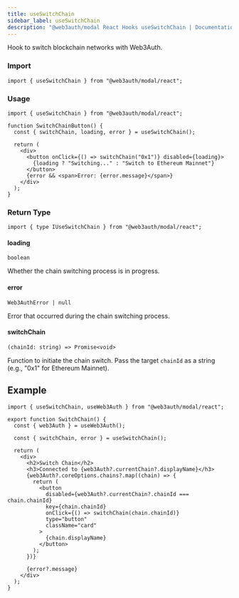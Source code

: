 ```yaml
---
title: useSwitchChain
sidebar_label: useSwitchChain
description: "@web3auth/modal React Hooks useSwitchChain | Documentation - Web3Auth"
---
```


Hook to switch blockchain networks with Web3Auth.

### Import

```tsx
import { useSwitchChain } from "@web3auth/modal/react";
```

### Usage

```tsx
import { useSwitchChain } from "@web3auth/modal/react";

function SwitchChainButton() {
  const { switchChain, loading, error } = useSwitchChain();

  return (
    <div>
      <button onClick={() => switchChain("0x1")} disabled={loading}>
        {loading ? "Switching..." : "Switch to Ethereum Mainnet"}
      </button>
      {error && <span>Error: {error.message}</span>}
    </div>
  );
}
```

### Return Type

```tsx
import { type IUseSwitchChain } from "@web3auth/modal/react";
```

#### loading

`boolean`

Whether the chain switching process is in progress.

#### error

`Web3AuthError | null`

Error that occurred during the chain switching process.

#### switchChain

`(chainId: string) => Promise<void>`

Function to initiate the chain switch. Pass the target `chainId` as a string (e.g., "0x1" for
Ethereum Mainnet).

## Example

```tsx title="switchChain.tsx"
import { useSwitchChain, useWeb3Auth } from "@web3auth/modal/react";

export function SwitchChain() {
  const { web3Auth } = useWeb3Auth();

  const { switchChain, error } = useSwitchChain();

  return (
    <div>
      <h2>Switch Chain</h2>
      <h3>Connected to {web3Auth?.currentChain?.displayName}</h3>
      {web3Auth?.coreOptions.chains?.map((chain) => {
        return (
          <button
            disabled={web3Auth?.currentChain?.chainId === chain.chainId}
            key={chain.chainId}
            onClick={() => switchChain(chain.chainId)}
            type="button"
            className="card"
          >
            {chain.displayName}
          </button>
        );
      })}

      {error?.message}
    </div>
  );
}
```
